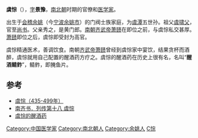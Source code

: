 '''虞悰'''（{{bd|435年||499年|catIdx=Y}}），[[表字|字]]'''景豫'''，[[南北朝|南北朝]]时期的官僚和[[医学家|医学家]]。

出生于[[会稽|会稽]][[余姚|余姚]]（今[[宁波|宁波]][[余姚市|余姚市]]）的门阀士族家庭，为[[虞潭|虞潭]]五世孙。祖父[[虞啸父|虞啸父]]，官至[[尚书_(官职)|尚书]]。父亲秀之，是黄门郎。[[南朝_(中国)|南朝]][[齐武帝|齐武帝]][[萧赜|萧赜]]在即位之前，与虞悰私交甚厚。[[萧赜|萧赜]]即位之后，虞悰即受封为高官。

虞悰精通医术，善调饮食。南朝[[齐武帝|齐武帝]][[萧赜|萧赜]]曾经到虞悰家中宴饮，结果贪杯而酒醉，虞悰就用自己配置的醒酒药方疗之。虞悰的醒酒药在历史上很有名，名叫“'''醒酒鲭鲊'''”，鲭鲊，即腌鱼片。

==参考==
* [https://web.archive.org/web/20160304192828/http://www.chinabaike.com/article/43/457/sort0538/2007/20070728154628.html 虞悰（435-499年）]
* [https://web.archive.org/web/20080918041431/http://www.starblvd.com/mem/l/a/lastwit/war-state/nchis/s037.htm 南齐书．列传第十八 虞悰]
* [http://www.17u.com/blog/article/97844.html 虞悰的醒酒药]

{{DEFAULTSORT:Y}}
[[Category:中国医学家|Category:中国医学家]]
[[Category:南北朝人|Category:南北朝人]]
[[Category:余姚人|Category:余姚人]]
[[Category:会稽虞氏|C悰]]